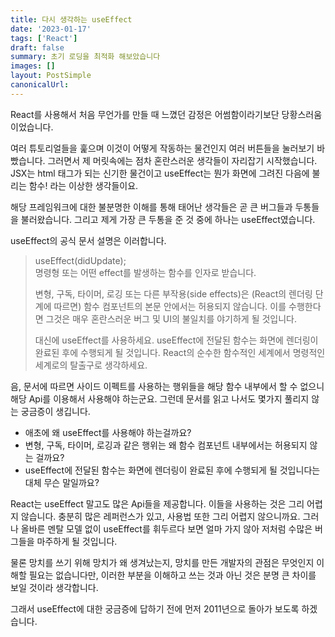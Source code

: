 ```yaml
---
title: 다시 생각하는 useEffect
date: '2023-01-17'
tags: ['React']
draft: false
summary: 초기 로딩을 최적화 해보았습니다
images: []
layout: PostSimple
canonicalUrl:
---
```


<div className="flex justify-center align-center my-10">
  <CldImage
    className="text-center"
    width={420}
    height={234}
    src="rethinkingUseEffect/1_uaj2q6.gif"
  />
</div>

React를 사용해서 처음 무언가를 만들 때 느꼈던 감정은 어썸함이라기보단 당황스러움이었습니다.

여러 튜토리얼들을 훑으며 이것이 어떻게 작동하는 물건인지 여러 버튼들을 눌러보기 바빴습니다. 그러면서 제 머릿속에는 점차 혼란스러운 생각들이 자리잡기 시작했습니다. JSX는 html 태그가 되는 신기한 물건이고 useEffect는 뭔가 화면에 그려진 다음에 불리는 함수! 라는 이상한 생각들이요.

해당 프레임워크에 대한 불분명한 이해를 통해 태어난 생각들은 곧 큰 버그들과 두통들을 불러왔습니다. 그리고 제게 가장 큰 두통을 준 것 중에 하나는 useEffect였습니다.

useEffect의 공식 문서 설명은 이러합니다.

> useEffect(didUpdate);<br />
> 명령형 또는 어떤 effect를 발생하는 함수를 인자로 받습니다.
>
> 변형, 구독, 타이머, 로깅 또는 다른 부작용(side effects)은 (React의 렌더링 단계에 따르면)
> 함수 컴포넌트의 본문 안에서는 허용되지 않습니다. 이를 수행한다면 그것은 매우 혼란스러운 버그 및 UI의 불일치를 야기하게 될 것입니다.
>
> 대신에 useEffect를 사용하세요. useEffect에 전달된 함수는 화면에 렌더링이 완료된 후에 수행되게 될 것입니다.
> React의 순수한 함수적인 세계에서 명령적인 세계로의 탈출구로 생각하세요.

음, 문서에 따르면 사이드 이펙트를 사용하는 행위들을 해당 함수 내부에서 할 수 없으니 해당 Api를 이용해서 사용해야 하는군요.
그런데 문서를 읽고 나서도 몇가지 풀리지 않는 궁금증이 생깁니다.

- 애초에 왜 useEffect를 사용해야 하는걸까요?
- 변형, 구독, 타이머, 로깅과 같은 행위는 왜 함수 컴포넌트 내부에서는 허용되지 않는 걸까요?
- useEffect에 전달된 함수는 화면에 렌더링이 완료된 후에 수행되게 될 것입니다는 대체 무슨 말일까요?

React는 useEffect 말고도 많은 Api들을 제공합니다. 이들을 사용하는 것은 그리 어렵지 않습니다. 충분히 많은 레퍼런스가 있고, 사용법 또한 그리 어렵지 않으니까요.
그러나 올바른 멘탈 모델 없이 useEffect를 휘두르다 보면 얼마 가지 않아 저처럼 수많은 버그들을 마주하게 될 것입니다.

물론 망치를 쓰기 위해 망치가 왜 생겨났는지, 망치를 만든 개발자의 관점은 무엇인지 이해할 필요는 없습니다만,
이러한 부분을 이해하고 쓰는 것과 아닌 것은 분명 큰 차이를 보일 것이라 생각합니다.

그래서 useEffect에 대한 궁금증에 답하기 전에 먼저 2011년으로 돌아가 보도록 하겠습니다.
